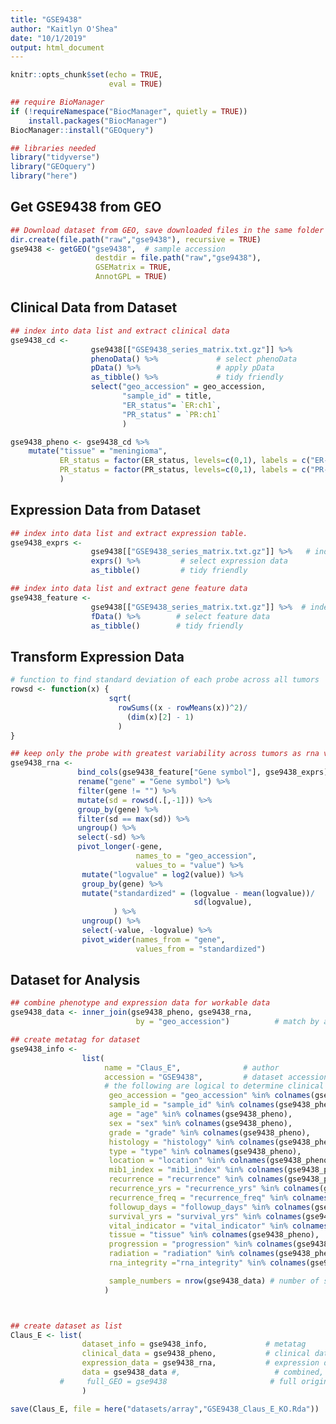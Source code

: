 ```yaml
---
title: "GSE9438"
author: "Kaitlyn O'Shea"
date: "10/1/2019"
output: html_document
---
```



```r
knitr::opts_chunk$set(echo = TRUE,
                      eval = TRUE)
```

```r
## require BioManager
if (!requireNamespace("BiocManager", quietly = TRUE))
    install.packages("BiocManager")
BiocManager::install("GEOquery") 
```

```r
## libraries needed
library("tidyverse")
library("GEOquery")
library("here")
```

## Get GSE9438 from GEO
```r
## Download dataset from GEO, save downloaded files in the same folder as this .Rmd file.
dir.create(file.path("raw","gse9438"), recursive = TRUE)
gse9438 <- getGEO("gse9438",  # sample accession 
                   destdir = file.path("raw","gse9438"),
                   GSEMatrix = TRUE,
                   AnnotGPL = TRUE)
```

## Clinical Data from Dataset
```r
## index into data list and extract clinical data
gse9438_cd <-
                  gse9438[["GSE9438_series_matrix.txt.gz"]] %>%           # index into list 
                  phenoData() %>%             # select phenoData
                  pData() %>%                 # apply pData
                  as_tibble() %>%             # tidy friendly
                  select("geo_accession" = geo_accession,
                         "sample_id" = title,
                         "ER_status"= `ER:ch1`,
                         "PR_status" = `PR:ch1`
                         ) 

gse9438_pheno <- gse9438_cd %>% 
    mutate("tissue" = "meningioma",
           ER_status = factor(ER_status, levels=c(0,1), labels = c("ER-", "ER+")),
           PR_status = factor(PR_status, levels=c(0,1), labels = c("PR-", "PR+"))
           )
```

## Expression Data from Dataset
```r
## index into data list and extract expression table.
gse9438_exprs <- 
                  gse9438[["GSE9438_series_matrix.txt.gz"]] %>%   # index into list 
                  exprs() %>%         # select expression data
                  as_tibble()         # tidy friendly

## index into data list and extract gene feature data
gse9438_feature <- 
                  gse9438[["GSE9438_series_matrix.txt.gz"]] %>%  # index into list 
                  fData() %>%        # select feature data
                  as_tibble()        # tidy friendly
```

## Transform Expression Data
``` r
# function to find standard deviation of each probe across all tumors
rowsd <- function(x) {
                      sqrt(
                        rowSums((x - rowMeans(x))^2)/
                          (dim(x)[2] - 1)
                        )
}

## keep only the probe with greatest variability across tumors as rna variable and gene names
gse9438_rna <-
               bind_cols(gse9438_feature["Gene symbol"], gse9438_exprs) %>%    # add gene name to expression data
               rename("gene" = "Gene symbol") %>%                              # rename name variable as 'gene' 
               filter(gene != "") %>%                                          # keep only data for named genes
               mutate(sd = rowsd(.[,-1])) %>%                                  # calculate sd for each probe, index out gene name
               group_by(gene) %>%                                              # group probes by gene
               filter(sd == max(sd)) %>%                                       # keep the probe with the max variation for each gene
               ungroup() %>%                                                   # ungroup by genes 
               select(-sd) %>%                                                 # select all but sd column
               pivot_longer(-gene,                                             # do not group by gene 
                            names_to = "geo_accession",                        # 'key' via gather
                            values_to = "value") %>%                          
                mutate("logvalue" = log2(value)) %>%                           # log2 transform expression for variance stabilization 
                group_by(gene) %>%                                             # standardize for cross data set comparison
                mutate("standardized" = (logvalue - mean(logvalue))/           # center at mean for gene 
                                         sd(logvalue),                         # scale by sd for gene
                       ) %>%
                ungroup() %>%                                                  # ungroup by genes 
                select(-value, -logvalue) %>%                                  # select all but sd column
                pivot_wider(names_from = "gene",                               # final format genes as rows
                            values_from = "standardized")                      # final format expression across accession as columns  
```

## Dataset for Analysis
```r
## combine phenotype and expression data for workable data
gse9438_data <- inner_join(gse9438_pheno, gse9438_rna, 
                            by = "geo_accession")          # match by accession

## create metatag for dataset
gse9438_info <-  
                list(
                     name = "Claus_E",              # author
                     accession = "GSE9438",         # dataset accession 
                     # the following are logical to determine clinical data available for dataset
                      geo_accession = "geo_accession" %in% colnames(gse9438_pheno),
                      sample_id = "sample_id" %in% colnames(gse9438_pheno),
                      age = "age" %in% colnames(gse9438_pheno),
                      sex = "sex" %in% colnames(gse9438_pheno),
                      grade = "grade" %in% colnames(gse9438_pheno),
                      histology = "histology" %in% colnames(gse9438_pheno),
                      type = "type" %in% colnames(gse9438_pheno),
                      location = "location" %in% colnames(gse9438_pheno),
                      mib1_index = "mib1_index" %in% colnames(gse9438_pheno),
                      recurrence = "recurrence" %in% colnames(gse9438_pheno),
                      recurrence_yrs = "recurrence_yrs" %in% colnames(gse9438_pheno),
                      recurrence_freq = "recurrence_freq" %in% colnames(gse9438_pheno),
                      followup_days = "followup_days" %in% colnames(gse9438_pheno),
                      survival_yrs = "survival_yrs" %in% colnames(gse9438_pheno),
                      vital_indicator = "vital_indicator" %in% colnames(gse9438_pheno),
                      tissue = "tissue" %in% colnames(gse9438_pheno),
                      progression = "progression" %in% colnames(gse9438_pheno),
                      radiation = "radiation" %in% colnames(gse9438_pheno),
                      rna_integrity ="rna_integrity" %in% colnames(gse9438_pheno),

                      sample_numbers = nrow(gse9438_data) # number of samples
                     )



## create dataset as list 
Claus_E <- list(
                dataset_info = gse9438_info,             # metatag
                clinical_data = gse9438_pheno,           # clinical data
                expression_data = gse9438_rna,           # expression data
                data = gse9438_data #,                     # combined, workable data
           #     full_GEO = gse9438                       # full original download from GEO
                )
```

```r
save(Claus_E, file = here("datasets/array","GSE9438_Claus_E_KO.Rda")) 
```
